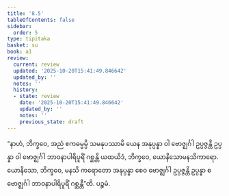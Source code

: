 ```yaml
---
title: '8.5'
tableOfContents: false
sidebar:
  order: 5
type: tipitaka
basket: su
book: a1
review:
  current: review
  updated: '2025-10-20T15:41:49.846642'
  updated_by: ''
  notes: ''
  history:
  - state: review
    date: '2025-10-20T15:41:49.846642'
    updated_by: ''
    notes: ''
    previous_state: draft
---
```



<DynamicBreadcrumb />


<ReviewStatus review={frontmatter.review} showDetails={true} />

<HypothesisAnnotation frontmatter={frontmatter} />

<Division number="75" book="a1" e="ch" v="15" p="13">

<Paragraph number="158" book="a1">
“နာဟံ, ဘိက္ခဝေ, အညံ ဧကဓမ္မမ္ပိ သမနုပဿာမိ ယေန အနုပ္ပန္နာ ဝါ ဗောဇ္ဈင်္ဂါ ဥပ္ပဇ္ဇန္တိ ဥပ္ပန္နာ ဝါ ဗောဇ္ဈင်္ဂါ ဘာဝနာပါရိပူရိံ ဂစ္ဆန္တိ ယထယိဒံ, ဘိက္ခဝေ, ယောနိသောမနသိကာရော. ယောနိသော, ဘိက္ခဝေ, မနသိ ကရောတော အနုပ္ပန္နာ စေဝ ဗောဇ္ဈင်္ဂါ ဥပ္ပဇ္ဇန္တိ ဥပ္ပန္နာ စ ဗောဇ္ဈင်္ဂါ ဘာဝနာပါရိပူရိံ ဂစ္ဆန္တီ”တိ.

</Paragraph>
</Division>

<Paragraph number="159" type="center" book="a1">
ပဉ္စမံ.
</Paragraph>
